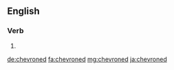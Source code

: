 ==English==

===Verb===
{{head|en}}

# {{en-past of|chevron}}

[[de:chevroned]]
[[fa:chevroned]]
[[mg:chevroned]]
[[ja:chevroned]]